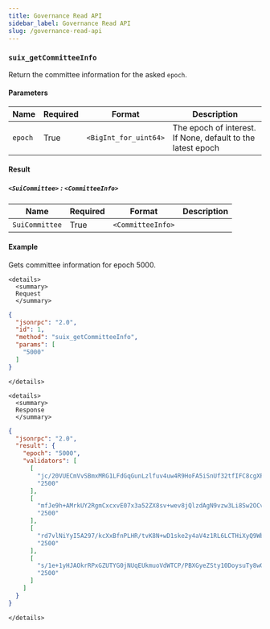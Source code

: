 ```yaml
---
title: Governance Read API
sidebar_label: Governance Read API
slug: /governance-read-api
---
```


### `suix_getCommitteeInfo`

Return the committee information for the asked `epoch`.

#### Parameters

| Name | Required | Format | Description
|---|---|---|---|
| `epoch` | True | `<BigInt_for_uint64>` | The epoch of interest. If None, default to the latest epoch |

#### Result

##### `<SuiCommittee>` : `<CommitteeInfo>`

| Name | Required | Format | Description
|---|---|---|---|
| `SuiCommittee` | True | `<CommitteeInfo>` | |

#### Example

Gets committee information for epoch 5000.

```mdx-code-block
<details>
  <summary>
  Request
  </summary>
```

```json
{
  "jsonrpc": "2.0",
  "id": 1,
  "method": "suix_getCommitteeInfo",
  "params": [
    "5000"
  ]
}
```

```mdx-code-block
</details>
```

```mdx-code-block
<details>
  <summary>
  Response
  </summary>
```

```json
{
  "jsonrpc": "2.0",
  "result": {
    "epoch": "5000",
    "validators": [
      [
        "jc/20VUECmVvSBmxMRG1LFdGqGunLzlfuv4uw4R9HoFA5iSnUf32tfIFC8cgXPnTAATJCwx0Cv/TJs5nPMKyOi0k1T4q/rKG38Zo/UBgCJ1tKxe3md02+Q0zLlSnozjU",
        "2500"
      ],
      [
        "mfJe9h+AMrkUY2RgmCxcxvE07x3a52ZX8sv+wev8jQlzdAgN9vzw3Li8Sw2OCvXYDrv/K0xZn1T0LWMS38MUJ2B4wcw0fru+xRmL4lhRPzhrkw0CwnSagD4jMJVevRoQ",
        "2500"
      ],
      [
        "rd7vlNiYyI5A297/kcXxBfnPLHR/tvK8N+wD1ske2y4aV4z1RL6LCTHiXyQ9WbDDDZihbOO6HWzx1/UEJpkusK2zE0sFW+gUDS218l+wDYP45CIr8B/WrJOh/0152ljy",
        "2500"
      ],
      [
        "s/1e+1yHJAOkrRPxGZUTYG0jNUqEUkmuoVdWTCP/PBXGyeZSty10DoysuTy8wGhrDsDMDBx2C/tCtDZRn8WoBUt2UzqXqfI5h9CX75ax8lJrsgc/oQp3GZQXcjR+8nT0",
        "2500"
      ]
    ]
  }
}
```

```mdx-code-block
</details>
```
